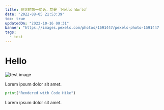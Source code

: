 ```yaml
---
title: 创世的第一句话，均是 `Hello World`
date: "2022-08-05 21:53:39"
toc: true
updatedOn: "2022-10-16 00:31"
banner: "https://images.pexels.com/photos/1591447/pexels-photo-1591447.jpeg?auto=compress&cs=tinysrgb&w=1260&h=750&dpr=1"
tags:
  - test
---
```


# Hello

![test image](/posts/test/1.webp)

Lorem ipsum dolor sit amet.

```python hello.py mark=1[22:30]
print("Rendered with Code Hike")
```

Lorem ipsum dolor sit amet.
